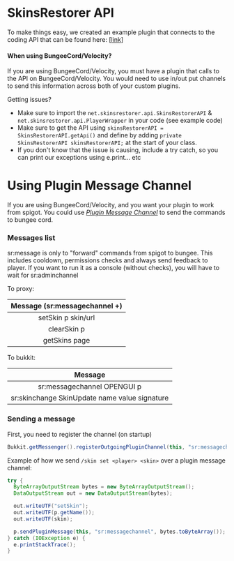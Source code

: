 # SkinsRestorer API
To make things easy, we created an example plugin that connects to the coding API that can be found
here: [[link](https://github.com/SkinsRestorer/SkinsRestorerAPIExample)]

#### When using BungeeCord/Velocity?

If you are using BungeeCord/Velocity, you must have a plugin that calls to the API on BungeeCord/Velocity. You would need
to use in/out put channels to send this information across both of your custom plugins.

Getting issues?

* Make sure to import the `net.skinsrestorer.api.SkinsRestorerAPI` & `net.skinsrestorer.api.PlayerWrapper` in your
code (see example code)
* Make sure to get the API using `skinsRestorerAPI = SkinsRestorerAPI.getApi()`  and define by
adding `private SkinsRestorerAPI skinsRestorerAPI;` at the start of your class.
* If you don't know that the issue is causing, include a try catch, so you can print our exceptions using e.print... etc

# Using Plugin Message Channel

If you are using BungeeCord/Velocity, and you want your plugin to work from spigot. You could use [*Plugin Message
Channel*](https://www.spigotmc.org/wiki/bukkit-bungee-plugin-messaging-channel/) to send the commands to bungee cord.

### Messages list

sr:message is only to "forward" commands from spigot to bungee. This includes cooldown, permissions checks and always
send feedback to player.
If you want to run it as a console (without checks), you will have to wait for sr:adminchannel

To proxy:

| Message (sr:messagechannel +) |
|:-----------------------------:|
|      setSkin p skin/url       |
|          clearSkin p          |
|         getSkins page         |

To bukkit:

|                    Message                    |
|:---------------------------------------------:|
|          sr:messagechannel OPENGUI p          |
| sr:skinchange SkinUpdate name value signature |

### Sending a message

First, you need to register the channel (on startup)

```java
Bukkit.getMessenger().registerOutgoingPluginChannel(this, "sr:messagechannel");
```

Example of how we send `/skin set <player> <skin>` over a plugin message channel:

```java
try {
  ByteArrayOutputStream bytes = new ByteArrayOutputStream();
  DataOutputStream out = new DataOutputStream(bytes);

  out.writeUTF("setSkin");
  out.writeUTF(p.getName());
  out.writeUTF(skin);

  p.sendPluginMessage(this, "sr:messagechannel", bytes.toByteArray());
} catch (IOException e) {
  e.printStackTrace();
}
```
